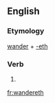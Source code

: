 ==English==

===Etymology===
[[wander]] + [[-eth]]

===Verb===
{{en-verb form}}

# {{archaic third-person singular of|wander}}

[[fr:wandereth]]